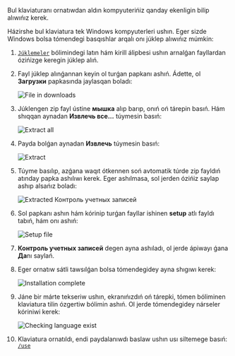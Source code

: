 
Bul klaviaturanı ornatıwdan aldın kompyuterińiz qanday ekenligin bilip alıwıńız kerek.

Házirshe bul klaviatura tek Windows kompyuterleri ushın. Eger sizde Windows bolsa tómendegi basqıshlar arqalı onı júklep alıwıńız múmkin:

1. [`Júklemeler`](/downloads) bólimindegi latın hám kirill álipbesi ushın arnalǵan fayllardan ózińizge keregin júklep alıń.
2. Fayl júklep alınǵannan keyin ol turǵan papkanı ashıń. Ádette, ol **Загрузки** papkasında jaylasqan boladı:

   <Image
     src={FileInDownloads}
     alt="File in downloads"
     width={1000}
     height={800}
   />

3. Júklengen zip fayl ústine **мышка** alıp barıp, onıń oń tárepin basıń. Hám shıqqan aynadan **Извлечь все...** túymesin basıń:

   <Image src={ExtractAll} alt="Extract all" width={1000} height={800} />

4. Payda bolǵan aynadan **Извлечь** túymesin basıń:

   <Image src={Extract} alt="Extract" width={1000} height={800} />

5. Túyme basılıp, azǵana waqıt ótkennen soń avtomatik túrde zip fayldıń atınday papka ashılıwı kerek. Eger ashılmasa, sol jerden ózińiz saylap ashıp alsańız boladı:

   <Image src={Extracted} alt="Extracted" width={1000} height={800} />
   Контроль учетных записей

6. Sol papkanı ashın hám kórinip turǵan fayllar ishinen **setup** atlı fayldı tabıń, hám onı ashıń:

   <Image src={SetupFile} alt="Setup file" width={1000} height={800} />

7. **Контроль учетных записей** degen ayna ashıladı, ol jerde ápiwayı ǵana **Да**nı saylań.
8. Eger ornatıw sátli tawsılǵan bolsa tómendegidey ayna shıgıwı kerek:

   <Image
     src={InstallationComplete}
     alt="Installation complete"
     width={1000}
     height={800}
   />

9. Jáne bir márte tekseriw ushın, ekranıńızdıń oń tárepki, tómen bóliminen klaviatura tilin ózgertiw bólimin ashıń. Ol jerde tómendegidey nárseler kóriniwi kerek:

   <Image
     src={CheckingLanguageExist}
     alt="Checking language exist"
     width={1000}
     height={800}
   />

10. Klaviatura ornatıldı, endi paydalanıwdı baslaw ushın usı siltemege basıń: [`/use`](/use)
